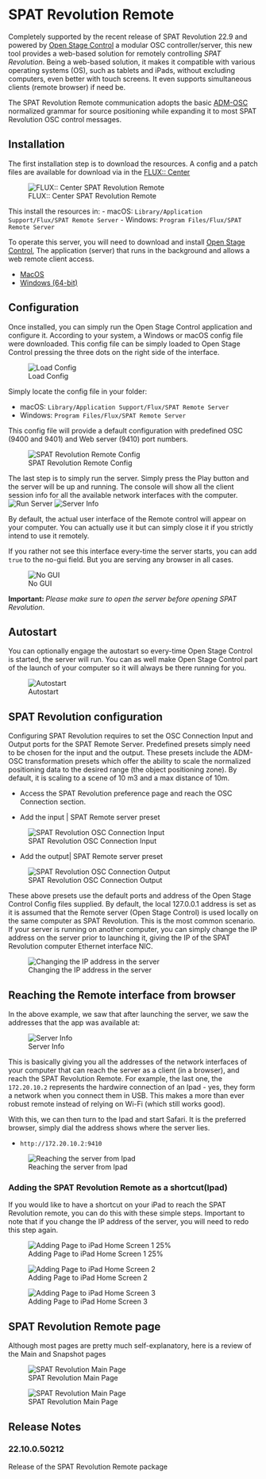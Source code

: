 # SPAT Revolution Remote {#sec-spat-remote}

Completely supported by the recent release of SPAT Revolution 22.9 and powered by [Open Stage Control](https://openstagecontrol.ammd.net/) a modular OSC controller/server, this new tool provides a web-based solution for remotely controlling _SPAT Revolution_. Being a web-based solution, it makes it compatible with various operating systems (OS), such as tablets and iPads, without excluding computers, even better with touch screens. It even supports simultaneous clients (remote browser) if need be.

The SPAT Revolution Remote communication adopts the basic [ADM-OSC](https://doc.flux.audio/#/en_US/spat_revolution_doc/Ecosystem_&_integration_ADM_OSC?id=adm-osc) normalized grammar for source positioning while expanding it to most SPAT Revolution OSC control messages.


## Installation

The first installation step is to download the resources. A config and a patch files are available for download via in the [FLUX:: Center](https://www.flux.audio/download/)

![FLUX:: Center SPAT Revolution Remote](https://media.githubusercontent.com/media/FLUX-SE/doc_images/main/SpatR/ThirdParty/SPATRevolutionRemoteInstall.png)

This install the resources in:
- macOS: ```Library/Application Support/Flux/SPAT Remote Server```
- Windows: ```Program Files/Flux/SPAT Remote Server```

To operate this server, you will need to download and install [Open Stage Control](https://openstagecontrol.ammd.net/), The application (server) that runs in the background and allows a web remote client access.

  - [MacOS](https://github.com/jean-emmanuel/open-stage-control/releases/download/v1.17.0/open-stage-control-1.17.0-osx.zip)
  - [Windows (64-bit)](https://github.com/jean-emmanuel/open-stage-control/releases/download/v1.17.0/open-stage-control-1.17.0-win32-x64.zip)

## Configuration

Once installed, you can simply run the Open Stage Control application and configure it. According to your system, a Windows or macOS config file were downloaded. This config file can be simply loaded to Open Stage Control pressing the three dots on the right side of the interface.     

  ![Load Config](https://media.githubusercontent.com/media/FLUX-SE/doc_images/main/SpatR/ThirdParty/SPATRevolutionRemoteLoadConfig.png)

Simply locate the config file in your folder:

- macOS: ```Library/Application Support/Flux/SPAT Remote Server```
- Windows: ```Program Files/Flux/SPAT Remote Server```

This config file will provide a default configuration with predefined OSC (9400 and 9401) and Web server (9410) port numbers.

  ![SPAT Revolution Remote Config](https://media.githubusercontent.com/media/FLUX-SE/doc_images/main/SpatR/ThirdParty/SPATRevolutionRemoteConfig.png)


The last step is to simply run the server. Simply press the Play button and the server will be up and running. The console will show all the client session info for all the available network interfaces with the computer.
![Run Server](https://media.githubusercontent.com/media/FLUX-SE/doc_images/main/SpatR/ThirdParty/SPATRevolutionRemoteRunServer.png)
![Server Info](https://media.githubusercontent.com/media/FLUX-SE/doc_images/main/SpatR/ThirdParty/SPATRevolutionRemoteServerInfo.png)

By default, the actual user interface of the Remote control will appear on your computer. You can actually use it but can simply close it if you strictly intend to use it remotely.

If you rather not see this interface every-time the server starts, you can add ```true``` to the no-gui field. But you are serving any browser in all cases.

![No GUI](https://media.githubusercontent.com/media/FLUX-SE/doc_images/main/SpatR/ThirdParty/SPATRevolutionRemoteConfigNoGui.png)

:::{.callout-warning}
  **Important: ** *Please make sure to open the server before opening SPAT Revolution*.
:::


## Autostart

You can optionally engage the autostart so every-time Open Stage Control is started, the server will run. You can as well make Open Stage Control part of the launch of your computer so it will always be there running for you.

![Autostart](https://media.githubusercontent.com/media/FLUX-SE/doc_images/main/SpatR/ThirdParty/SPATRevolutionRemoteAutostart.png)

## SPAT Revolution configuration

Configuring SPAT Revolution requires to set the OSC Connection Input and Output ports for the SPAT Remote Server. Predefined presets simply need to be chosen for the input and the output. These presets include the ADM-OSC transformation presets which offer the ability to scale the normalized positioning data to the desired range (the object positioning zone). By default, it is scaling to a scene of 10 m3 and a max distance of 10m.

- Access the SPAT Revolution preference page and reach the OSC Connection section.

- Add the input | SPAT Remote server preset

![SPAT Revolution OSC Connection Input](https://media.githubusercontent.com/media/FLUX-SE/doc_images/main/SpatR/ThirdParty/SPATRevolutionRemoteSPATOSCConnectionIn.png)

- Add the output| SPAT Remote server preset

![SPAT Revolution OSC Connection Output](https://media.githubusercontent.com/media/FLUX-SE/doc_images/main/SpatR/ThirdParty/SPATRevolutionRemoteSPATOSCConnectionOut.png)

:::{.callout-note}
These above presets use the default ports and address of the Open Stage Control Config files supplied. By default, the local 127.0.0.1 address is set as it is assumed that the Remote server (Open Stage Control) is used locally on the same computer as SPAT Revolution. This is the most common scenario. If your server is running on another computer, you can simply change the IP address on the server prior to launching it, giving the IP of the SPAT Revolution computer Ethernet interface NIC.
:::

![Changing the IP address in the server](https://media.githubusercontent.com/media/FLUX-SE/doc_images/main/SpatR/ThirdParty/SPATRevolutionRemoteConfig_ChangeIP.png)

## Reaching the Remote interface from browser

In the above example, we saw that after launching the server, we saw the addresses that the app was available at:

![Server Info](https://media.githubusercontent.com/media/FLUX-SE/doc_images/main/SpatR/ThirdParty/SPATRevolutionRemoteServerInfo.png)

This is basically giving you all the addresses of the network interfaces of your computer that can reach the server as a client (in a browser), and reach the SPAT Revolution Remote. For example, the last one, the ```172.20.10.2``` represents the hardwire connection of an Ipad - yes, they form a network when you connect them in USB. This makes a more than ever robust remote instead of relying on Wi-Fi (which still works good).

With this, we can then turn to the Ipad and start Safari. It is the preferred browser, simply dial the address shows where the server lies.

-  ``` http://172.20.10.2:9410 ```

![Reaching the server from Ipad](https://media.githubusercontent.com/media/FLUX-SE/doc_images/main/SpatR/ThirdParty/SPATRevolutionRemote_RemoteClientIpad.png)


### Adding the SPAT Revolution Remote as a shortcut(Ipad)

If you would like to have a shortcut on your iPad to reach the SPAT Revolution remote, you can do this with these simple steps. Important to note that if you change the IP address of the server, you will need to redo this step again.

![Adding Page to iPad Home Screen 1 25%](https://media.githubusercontent.com/media/FLUX-SE/doc_images/main/SpatR/ThirdParty/SPATRevolutionRemote_IpadHome1.png)

![Adding Page to iPad Home Screen 2](https://media.githubusercontent.com/media/FLUX-SE/doc_images/main/SpatR/ThirdParty/SPATRevolutionRemote_IpadHome2.png)

![Adding Page to iPad Home Screen 3](https://media.githubusercontent.com/media/FLUX-SE/doc_images/main/SpatR/ThirdParty/SPATRevolutionRemote_IpadHome3.png)

## SPAT Revolution Remote  page

Although most pages are pretty much self-explanatory, here is a review of the Main and Snapshot pages

![SPAT Revolution Main Page](https://media.githubusercontent.com/media/FLUX-SE/doc_images/main/SpatR/ThirdParty/SPATRevolutionRemoteMain_Review.png)

![SPAT Revolution Main Page](https://media.githubusercontent.com/media/FLUX-SE/doc_images/main/SpatR/ThirdParty/SPATRevolutionRemoteSnapshot_Review.png)

## Release Notes

### 22.10.0.50212

Release of the SPAT Revolution Remote package
